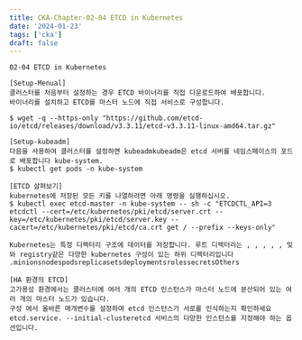 ```yaml
---
title: CKA-Chapter-02-04 ETCD in Kubernetes
date: '2024-01-23'
tags: ['cka']
draft: false
---
```


```
02-04 ETCD in Kubernetes
```

```
[Setup-Menual]
클러스터를 처음부터 설정하는 경우 ETCD 바이너리를 직접 다운로드하여 배포합니다.
바이너리를 설치하고 ETCD를 마스터 노드에 직접 서비스로 구성합니다.

$ wget -q --https-only "https://github.com/etcd-io/etcd/releases/download/v3.3.11/etcd-v3.3.11-linux-amd64.tar.gz"
```
```
[Setup-kubeadm]
다음을 사용하여 클러스터를 설정하면 kubeadmkubeadm은 etcd 서버를 네임스페이스의 포드로 배포합니다 kube-system.
$ kubectl get pods -n kube-system
```
```
[ETCD 살펴보기]
kubernetes에 저장된 모든 키를 나열하려면 아래 명령을 실행하십시오.
$ kubectl exec etcd-master -n kube-system -- sh -c "ETCDCTL_API=3 etcdctl --cert=/etc/kubernetes/pki/etcd/server.crt --key=/etc/kubernetes/pki/etcd/server.key --cacert=/etc/kubernetes/pki/etcd/ca.crt get / --prefix --keys-only"

Kubernetes는 특정 디렉터리 구조에 데이터를 저장합니다. 루트 디렉터리는 , , , , , 및 와 registry같은 다양한 kubernetes 구성이 있는 하위 디렉터리입니다 .minionsnodespodsreplicasetsdeploymentsrolessecretsOthers
```
```
[HA 환경의 ETCD]
고가용성 환경에서는 클러스터에 여러 개의 ETCD 인스턴스가 마스터 노드에 분산되어 있는 여러 개의 마스터 노드가 있습니다.
구성 에서 올바른 매개변수를 설정하여 etcd 인스턴스가 서로를 인식하는지 확인하세요 etcd.service. --initial-clusteretcd 서비스의 다양한 인스턴스를 지정해야 하는 옵션입니다.
```
